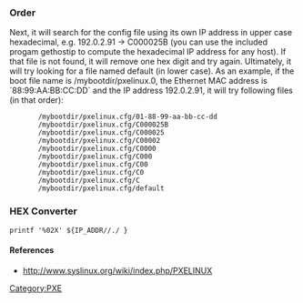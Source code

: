 === Order ===

Next, it will search for the config file using its own IP address in upper case hexadecimal, e.g. 192.0.2.91 -> C000025B (you can use the included progam gethostip to compute the hexadecimal IP address for any host). If that file is not found, it will remove one hex digit and try again. Ultimately, it will try looking for a file named default (in lower case). As an example, if the boot file name is /mybootdir/pxelinux.0, the Ethernet MAC address is `88:99:AA:BB:CC:DD` and the IP address 192.0.2.91, it will try following files (in that order):
<pre>
       /mybootdir/pxelinux.cfg/01-88-99-aa-bb-cc-dd
       /mybootdir/pxelinux.cfg/C000025B
       /mybootdir/pxelinux.cfg/C000025
       /mybootdir/pxelinux.cfg/C00002
       /mybootdir/pxelinux.cfg/C0000
       /mybootdir/pxelinux.cfg/C000
       /mybootdir/pxelinux.cfg/C00
       /mybootdir/pxelinux.cfg/C0
       /mybootdir/pxelinux.cfg/C
       /mybootdir/pxelinux.cfg/default
</pre>

=== HEX Converter ===
 printf '%02X' ${IP_ADDR//./ }

==== References ====
* http://www.syslinux.org/wiki/index.php/PXELINUX

[[Category:PXE]]